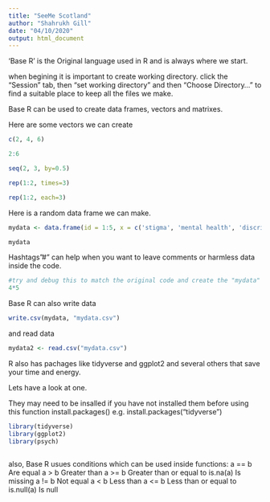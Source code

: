 ---
title: "SeeMe Scotland"
author: "Shahrukh Gill"
date: "04/10/2020"
output: html_document
---

'Base R' is the Original language used in R and is always where we start.

when begining it is important to create working directory.
click the "Session" tab, then "set working directory" and then "Choose Directory..." to find a suitable place to keep all the files we make.


Base R can be used to create data frames, vectors and matrixes.

Here are some vectors we can create
```{r}
c(2, 4, 6) 

2:6 

seq(2, 3, by=0.5)

rep(1:2, times=3)

rep(1:2, each=3)
```



Here is a random data frame we can make.
```{r}
mydata <- data.frame(id = 1:5, x = c('stigma', 'mental health', 'discrimination', 'wellbeing', 'engagment'), Time = c(5.50,3.23,11.23,1.15,10.59), n = rep(50,5), y = c(20,35.4,45,55.5,70.6), z = c(6,17,26,37,44))

mydata
```

Hashtags"#" can help when you want to leave comments or harmless data inside the code.

```{r}
#try and debug this to match the original code and create the "mydata" data frame
4*5
```

Base R can also write data
```{r}
write.csv(mydata, "mydata.csv")
```
and read data
```{r}
mydata2 <- read.csv("mydata.csv") 
```

R also has pachages like tidyverse and ggplot2 and several others that save your time and energy.

Lets have a look at one. 

They may need to be insalled if you have not installed them before using this function install.packages() e.g. install.packages("tidyverse")

```{r}
library(tidyverse)
library(ggplot2)
library(psych)
```

```{r}

```

also, Base R usues conditions which can be used inside functions:
a == b Are equal 
a > b Greater than 
a >= b Greater than or equal to 
is.na(a) Is missing
a != b Not equal 
a < b Less than 
a <= b Less than or equal to 
is.null(a) Is null

